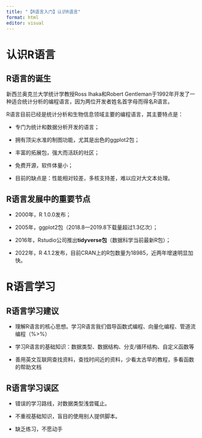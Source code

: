 ```yaml
---
title: "【R语言入门】认识R语言"
format: html
editor: visual
---
```


# 认识R语言

## R语言的诞生

新西兰奥克兰大学统计学教授Ross Ihaka和Robert Gentleman于1992年开发了一种适合统计分析的编程语言，因为两位开发者姓名首字母而得名R语言。

R语言目前已经是统计分析和生物信息领域主要的编程语言，其主要特点是：

-   专门为统计和数据分析开发的语言；

-   拥有顶尖水准的制图功能，尤其是出色的ggplot2包；

-   丰富的拓展包，强大而活跃的社区；

-   免费开源，软件体量小；

-   目前的缺点是：性能相对较差，多核支持差，难以应对大文本处理。

## R语言发展中的重要节点

-   2000年，R 1.0.0发布；

-   2005年，ggplot2包（2018.8—2019.8下载量超过1.3亿次）；

-   2016年，Rstudio公司推出**tidyverse包**（数据科学当前最新R包）；

-   2022年，R 4.1.2发布，目前CRAN上的R包数量为18985，近两年增速明显加快。

# R语言学习

## R语言学习建议

-   理解R语言的核心思想。学习R语言我们倡导函数式编程、向量化编程、管道流编程（%\>%）

-   学习R语言的基础知识：数据类型、数据结构、分支/循环结构、自定义函数等

-   善用英文互联网查找资料，查找时间近的资料，少看太古早的教程，多看函数的帮助文档

## R语言学习误区

-   错误的学习路线，对数据类型浅尝辄止。

-   不重视基础知识，盲目的使用别人提供脚本。

-   缺乏练习，不愿动手
